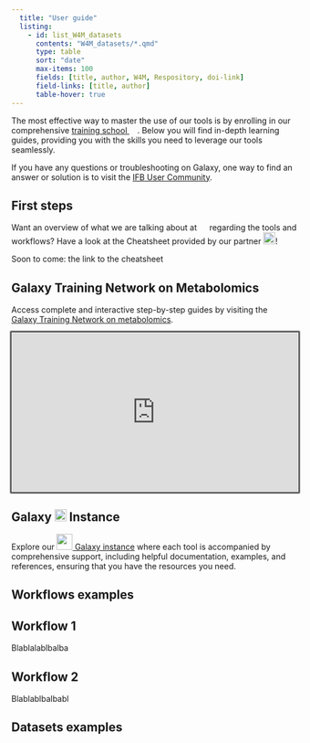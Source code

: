 ---
  title: "User guide"
  listing: 
    - id: list_W4M_datasets
      contents: "W4M_datasets/*.qmd"
      type: table
      sort: "date"
      max-items: 100
      fields: [title, author, W4M, Respository, doi-link]
      field-links: [title, author]
      table-hover: true
---

The most effective way to master the use of our tools is by enrolling in our comprehensive [training school ![](/images/W4E_icon.svg){height=1em}](/news.qmd). Below you will find in-depth learning guides, providing you with the skills you need to leverage our tools seamlessly.

If you have any questions or troubleshooting on Galaxy, one way to find an answer or solution is to visit the [IFB User Community](community.france-bioinformatique.fr/c/workflow4metabolomics/).

## First steps

Want an overview of what we are talking about at ![](/images/W4M_icon.svg){height=1em} regarding the tools and workflows? 
Have a look at the Cheatsheet provided by our partner [![](https://www.metabohub.fr/media/752){height=1.5em}](https://www.metabohub.fr/home.html)!

Soon to come: the link to the cheatsheet

## Galaxy Training Network on Metabolomics

Access complete and interactive step-by-step guides by visiting the [![](https://training.galaxyproject.org/training-material/assets/images/GTN-60px.png){height=1em} Galaxy Training Network on metabolomics](https://training.galaxyproject.org/training-material/topics/metabolomics/).

```{=html}
<iframe style="
  width:100%;
  height:20em;
  border-style:none;
  box-shadow:0px 0px 2px 2px"
  src="https://training.galaxyproject.org/training-material/topics/metabolomics/" title="Galaxy GTN"
></iframe>
```

## Galaxy ![](/images/W4M_icon.svg){height=1em} Instance

Explore our [![](https://galaxyproject.org/images/galaxy-logos/galaxy_project_logo_square.png){height=2em} Galaxy instance](https://workflow4metabolomics.usegalaxy.fr) where each tool is accompanied by comprehensive support, including helpful documentation, examples, and references, ensuring that you have the resources you need.

## Workflows examples
::: {.panel-tabset}
## Workflow 1

Blablalablbalba

## Workflow 2

Blablablbalbabl

:::

## Datasets examples


:::{#list_W4M_datasets}

:::